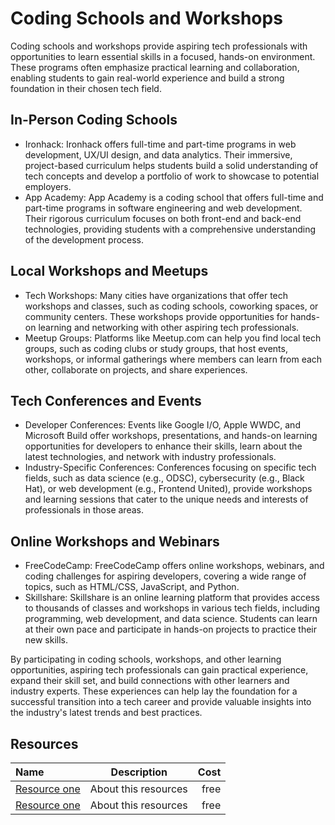 # Coding Schools and Workshops

Coding schools and workshops provide aspiring tech professionals with opportunities to learn essential skills in a focused,
hands-on environment. These programs often emphasize practical learning and collaboration, enabling students to gain
real-world experience and build a strong foundation in their chosen tech field.

## In-Person Coding Schools

- Ironhack: Ironhack offers full-time and part-time programs in web development, UX/UI design, and data analytics.
  Their immersive, project-based curriculum helps students build a solid understanding of tech concepts and develop a
  portfolio of work to showcase to potential employers.
- App Academy: App Academy is a coding school that offers full-time and part-time programs in software engineering and web
  development. Their rigorous curriculum focuses on both front-end and back-end technologies, providing students with a comprehensive understanding of the development process.

## Local Workshops and Meetups

- Tech Workshops: Many cities have organizations that offer tech workshops and classes, such as coding schools, coworking
  spaces, or community centers. These workshops provide opportunities for hands-on learning and networking with other
  aspiring tech professionals.
- Meetup Groups: Platforms like Meetup.com can help you find local tech groups, such as coding clubs or study groups,
  that host events, workshops, or informal gatherings where members can learn from each other, collaborate on projects,
  and share experiences.

## Tech Conferences and Events

- Developer Conferences: Events like Google I/O, Apple WWDC, and Microsoft Build offer workshops, presentations,
  and hands-on learning opportunities for developers to enhance their skills, learn about the latest technologies,
  and network with industry professionals.
- Industry-Specific Conferences: Conferences focusing on specific tech fields, such as data science (e.g., ODSC),
  cybersecurity (e.g., Black Hat), or web development (e.g., Frontend United), provide workshops and learning sessions that cater to the unique needs and interests of professionals in those areas.

## Online Workshops and Webinars

- FreeCodeCamp: FreeCodeCamp offers online workshops, webinars, and coding challenges for aspiring developers, covering a
  wide range of topics, such as HTML/CSS, JavaScript, and Python.
- Skillshare: Skillshare is an online learning platform that provides access to thousands of classes and workshops in
  various tech fields, including programming, web development, and data science. Students can learn at their own pace and participate in hands-on projects to practice their new skills.

By participating in coding schools, workshops, and other learning opportunities, aspiring tech professionals can gain
practical experience, expand their skill set, and build connections with other learners and industry experts. These
experiences can help lay the foundation for a successful transition into a tech career and provide valuable insights
into the industry's latest trends and best practices.

## Resources

| Name   | Description | Cost |
| :----- | :----: | ----: |
| [Resource one](https://example.com/)    |  About this resources   |   free |
| [Resource one](https://example.com/)    |  About this resources   |   free |